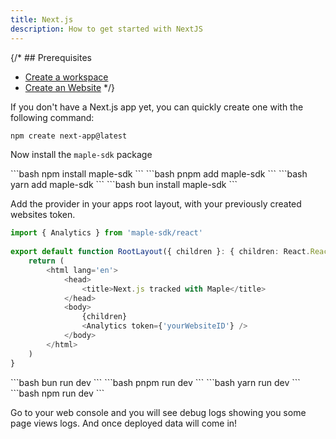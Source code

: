 ```yaml
---
title: Next.js
description: How to get started with NextJS
---
```


{/* ## Prerequisites

- [Create a workspace](/onboarding#2-create-your-first-workspace)
- [Create an Website](/onboarding#2-create-your-first-api) */}


If you don't have a Next.js app yet, you can quickly create one with the following command:

```bash
npm create next-app@latest
```

<Steps titleSize="h3">
<Step  title="Install">

Now install the `maple-sdk` package

<Tabs>
  <Tab title="npm">
  ```bash
    npm install maple-sdk
    ```
  </Tab>
  <Tab title="pnpm">
  ```bash
    pnpm add maple-sdk
    ```
  </Tab>
  <Tab title="yarn">
  ```bash
    yarn add maple-sdk
    ```
  </Tab>
  <Tab title="bun">
  ```bash
    bun install maple-sdk
    ```
  </Tab>
</Tabs>
</Step>

<Step  title="Intializing Safesight">

Add the provider in your apps root layout, 
with your previously created websites token.

```ts /app/layout.ts
import { Analytics } from 'maple-sdk/react'
 
export default function RootLayout({ children }: { children: React.ReactNode }) {
	return (
		<html lang='en'>
			<head>
				<title>Next.js tracked with Maple</title>
			</head>
			<body>
				{children}
				<Analytics token={'yourWebsiteID'} />
			</body>
		</html>
	)
}
```

</Step>

<Step title="Running your NextJS app">

<Tabs>
  <Tab title="bun">
  ```bash
    bun run dev
    ```
  </Tab>
  <Tab title="pnpm">
  ```bash
    pnpm run dev
    ```
  </Tab>
  <Tab title="yarn">
  ```bash
    yarn run dev
    ```
  </Tab>
  <Tab title="npm">
  ```bash
    npm run dev
    ```
  </Tab>
</Tabs>
</Step>

<Step  title="Thats it!">

Go to your web console and you will see debug logs showing you some page views logs.
And once deployed data will come in!

</Step>

<Step title="Deploy and wait for data" />

</Steps>



